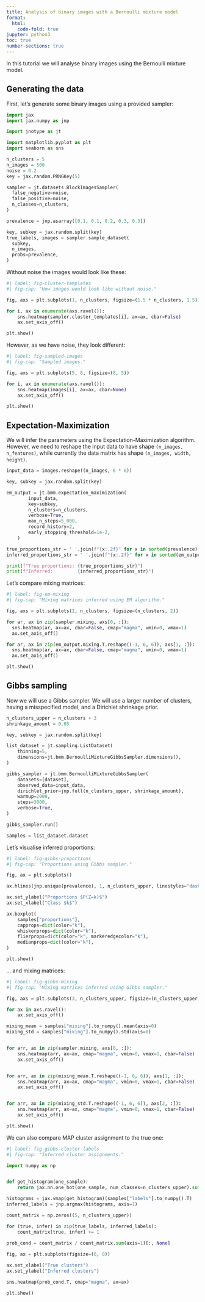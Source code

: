 ```yaml
---
title: Analysis of binary images with a Bernoulli mixture model
format:
  html:
    code-fold: true
jupyter: python3
toc: true
number-sections: true
---
```


In this tutorial we will analyse binary images using the Bernoulli mixture model.

## Generating the data

First, let's generate some binary images using a provided sampler:

```python
import jax
import jax.numpy as jnp

import jnotype as jt

import matplotlib.pyplot as plt
import seaborn as sns

n_clusters = 5
n_images = 500
noise = 0.2
key = jax.random.PRNGKey(5)

sampler = jt.datasets.BlockImagesSampler(
  false_negative=noise,
  false_positive=noise,
  n_classes=n_clusters,
)

prevalence = jnp.asarray([0.1, 0.1, 0.2, 0.3, 0.3])

key, subkey = jax.random.split(key)
true_labels, images = sampler.sample_dataset(
  subkey,
  n_images,
  probs=prevalence,
)
```

Without noise the images would look like these:
```python
#| label: fig-cluster-templates
#| fig-cap: "How images would look like without noise."

fig, axs = plt.subplots(1, n_clusters, figsize=(1.5 * n_clusters, 1.5))

for i, ax in enumerate(axs.ravel()):
    sns.heatmap(sampler.cluster_templates[i], ax=ax, cbar=False)
    ax.set_axis_off()

plt.show()
```

However, as we have noise, they look different:
```python
#| label: fig-sampled-images
#| fig-cap: "Sampled images."

fig, axs = plt.subplots(5, 8, figsize=(8, 5))

for i, ax in enumerate(axs.ravel()):
    sns.heatmap(images[i], ax=ax, cbar=None)
    ax.set_axis_off()

plt.show()
```

## Expectation-Maximization

We will infer the parameters using the Expectation-Maximization algorithm. However, we need to reshape the input data to have shape `(n_images, n_features)`, while currently the data matrix has shape `(n_images, width, height)`.

```python
input_data = images.reshape((n_images, 6 * 6))

key, subkey = jax.random.split(key)

em_output = jt.bmm.expectation_maximization(
        input_data,
        key=subkey,
        n_clusters=n_clusters,
        verbose=True,
        max_n_steps=5_000,
        record_history=2,
        early_stopping_threshold=1e-2,
    )

true_proportions_str = ' '.join(f"{x:.2f}" for x in sorted(prevalence))
inferred_proportions_str = ' '.join(f"{x:.2f}" for x in sorted(em_output.proportions))

print(f"True proportions: {true_proportions_str}")
print(f"Inferred:         {inferred_proportions_str}")
```

Let's compare mixing matrices:
```python
#| label: fig-em-mixing
#| fig-cap: "Mixing matrices inferred using EM algorithm."

fig, axs = plt.subplots(2, n_clusters, figsize=(n_clusters, 2))

for ar, ax in zip(sampler.mixing, axs[0, :]):
  sns.heatmap(ar, ax=ax, cbar=False, cmap="magma", vmin=0, vmax=1)
  ax.set_axis_off()

for ar, ax in zip(em_output.mixing.T.reshape((-1, 6, 6)), axs[1, :]):
  sns.heatmap(ar, ax=ax, cbar=False, cmap="magma", vmin=0, vmax=1)
  ax.set_axis_off()

plt.show()
```

## Gibbs sampling

Now we will use a Gibbs sampler. We will use a larger number of clusters, having a misspecified model, and a Dirichlet shrinkage prior.

```python
n_clusters_upper = n_clusters + 3
shrinkage_amount = 0.05

key, subkey = jax.random.split(key)

list_dataset = jt.sampling.ListDataset(
    thinning=5,
    dimensions=jt.bmm.BernoulliMixtureGibbsSampler.dimensions(),
)

gibbs_sampler = jt.bmm.BernoulliMixtureGibbsSampler(
    datasets=[dataset],
    observed_data=input_data,
    dirichlet_prior=jnp.full(n_clusters_upper, shrinkage_amount),
    warmup=2000,
    steps=3000,
    verbose=True,
)

gibbs_sampler.run()

samples = list_dataset.dataset
```


Let's visualise inferred proportions:

```python
#| label: fig-gibbs-proportions
#| fig-cap: "Proportions using Gibbs sampler."

fig, ax = plt.subplots()

ax.hlines(jnp.unique(prevalence), 1, n_clusters_upper, linestyles="dashed", alpha=0.3, colors="k")

ax.set_ylabel("Proportions $P(Z=k)$")
ax.set_xlabel("Class $k$")

ax.boxplot(
    samples["proportions"],
    capprops=dict(color="k"),
    whiskerprops=dict(color="k"),
    flierprops=dict(color="k", markeredgecolor="k"),
    medianprops=dict(color="k"),
)

plt.show()
```

... and mixing matrices:

```python
#| label: fig-gibbs-mixing
#| fig-cap: "Mixing matrices inferred using Gibbs sampler."

fig, axs = plt.subplots(3, n_clusters_upper, figsize=(n_clusters_upper, 3))

for ax in axs.ravel():
    ax.set_axis_off()

mixing_mean = samples["mixing"].to_numpy().mean(axis=0)
mixing_std = samples["mixing"].to_numpy().std(axis=0)


for arr, ax in zip(sampler.mixing, axs[0, :]):
    sns.heatmap(arr, ax=ax, cmap="magma", vmin=0, vmax=1, cbar=False)
    ax.set_axis_off()


for arr, ax in zip(mixing_mean.T.reshape((-1, 6, 6)), axs[1, :]):
    sns.heatmap(arr, ax=ax, cmap="magma", vmin=0, vmax=1, cbar=False)
    ax.set_axis_off()


for arr, ax in zip(mixing_std.T.reshape((-1, 6, 6)), axs[2, :]):
    sns.heatmap(arr, ax=ax, cmap="magma", vmin=0, vmax=1, cbar=False)
    ax.set_axis_off()

plt.show()
```


We can also compare MAP cluster assignment to the true one:

```python
#| label: fig-gibbs-cluster-labels
#| fig-cap: "Inferred cluster assignments."

import numpy as np


def get_histogram(one_sample):
    return jax.nn.one_hot(one_sample, num_classes=n_clusters_upper).sum(axis=0)

histograms = jax.vmap(get_histogram)(samples["labels"].to_numpy().T)
inferred_labels = jnp.argmax(histograms, axis=1)

count_matrix = np.zeros((5, n_clusters_upper))

for (true, infer) in zip(true_labels, inferred_labels):
    count_matrix[true, infer] += 1
    
prob_cond = count_matrix / count_matrix.sum(axis=1)[:, None]

fig, ax = plt.subplots(figsize=(6, 8))

ax.set_xlabel("True clusters")
ax.set_ylabel("Inferred clusters")

sns.heatmap(prob_cond.T, cmap="magma", ax=ax)

plt.show()
```